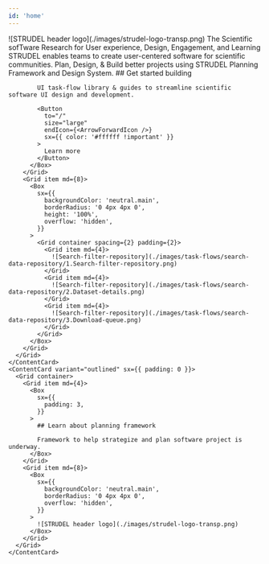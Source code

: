 ```yaml
---
id: 'home'
---
```


<PageSection>
  <Stack
    sx={{
      alignItems: 'center',
      textAlign: 'center',
    }}
  >
    <Box
      sx={{
        flexShrink: 0,
        maxWidth: '650px',
        minWidth: '300px',
        width: '75%',
      }}
    >
      ![STRUDEL header logo](./images/strudel-logo-transp.png)
    </Box>
    <Typography 
      component="h1"
      sx={{
        fontSize: '1.5rem',
        maxWidth: '750px',
      }}
    >
      The Scientific sofTware Research for User experience, Design, Engagement, and Learning
    </Typography>
  </Stack>
</PageSection>
<Hero containerWidth="xl">
  <Stack spacing={4}>
    <Typography 
      sx={{
        fontSize: '1.25rem',
        textAlign: 'center',
      }}
    >
      STRUDEL enables teams to create user-centered software for scientific communities. Plan, Design, & Build better projects using STRUDEL Planning Framework and Design System.
    </Typography>
    <ContentCard variant="outlined" sx={{ padding: 0 }}>
      <Grid container>
        <Grid item md={4}>
          <Box
            sx={{
              padding: 3,
            }}
          >
            ## Get started building

            UI task-flow library & guides to streamline scientific software UI design and development.

            <Button 
              to="/"
              size="large"
              endIcon={<ArrowForwardIcon />}
              sx={{ color: '#ffffff !important' }}
            >
              Learn more
            </Button>
          </Box>
        </Grid>
        <Grid item md={8}>
          <Box
            sx={{
              backgroundColor: 'neutral.main',
              borderRadius: '0 4px 4px 0',
              height: '100%',
              overflow: 'hidden',
            }}
          >
            <Grid container spacing={2} padding={2}>
              <Grid item md={4}>
                ![Search-filter-repository](./images/task-flows/search-data-repository/1.Search-filter-repository.png)
              </Grid>
              <Grid item md={4}>
                ![Search-filter-repository](./images/task-flows/search-data-repository/2.Dataset-details.png)
              </Grid>
              <Grid item md={4}>
                ![Search-filter-repository](./images/task-flows/search-data-repository/3.Download-queue.png)
              </Grid>
            </Grid>
          </Box>
        </Grid>
      </Grid>
    </ContentCard>
    <ContentCard variant="outlined" sx={{ padding: 0 }}>
      <Grid container>
        <Grid item md={4}>
          <Box
            sx={{
              padding: 3,
            }}
          >
            ## Learn about planning framework

            Framework to help strategize and plan software project is underway.
          </Box>
        </Grid>
        <Grid item md={8}>
          <Box
            sx={{
              backgroundColor: 'neutral.main',
              borderRadius: '0 4px 4px 0',
              overflow: 'hidden',
            }}
          >
            ![STRUDEL header logo](./images/strudel-logo-transp.png)
          </Box>
        </Grid>
      </Grid>
    </ContentCard>
  </Stack>
</Hero>